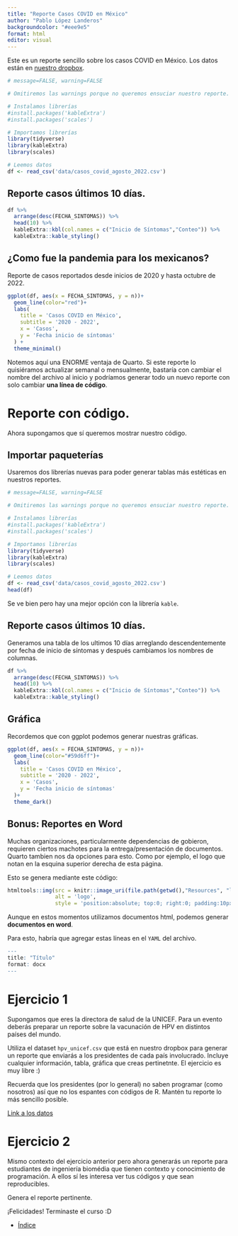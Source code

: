 ```yaml
---
title: "Reporte Casos COVID en México"
author: "Pablo López Landeros"
backgroundcolor: "#eee9e5"
format: html
editor: visual
---
```

Este es un reporte sencillo sobre los casos COVID en México. Los datos están en [nuestro dropbox](https://www.dropbox.com/sh/yd73542zaptsjti/AAByxnocfxM2FCoh7LjRg8Gwa/datos?dl=0&preview=casos_covid_agosto_2022.csv&subfolder_nav_tracking=1). 

```r
# message=FALSE, warning=FALSE

# Omitiremos las warnings porque no queremos ensuciar nuestro reporte. Notemos que instalaremos y usaremos dos librerías nuevas.

# Instalamos librerías
#install.packages('kableExtra')
#install.packages('scales')

# Importamos librerías
library(tidyverse)
library(kableExtra)
library(scales)

# Leemos datos
df <- read_csv('data/casos_covid_agosto_2022.csv')
```

## Reporte casos últimos 10 días. 

```r
df %>% 
  arrange(desc(FECHA_SINTOMAS)) %>% 
  head(10) %>% 
  kableExtra::kbl(col.names = c("Inicio de Síntomas","Conteo")) %>%
  kableExtra::kable_styling()
```

## ¿Como fue la pandemia para los mexicanos?

Reporte de casos reportados desde inicios de 2020 y hasta octubre de 2022.

```r
ggplot(df, aes(x = FECHA_SINTOMAS, y = n))+
  geom_line(color="red")+
  labs(
    title = 'Casos COVID en México',
    subtitle = '2020 - 2022',
    x = 'Casos',
    y = 'Fecha inicio de síntomas'
  ) +
  theme_minimal()
```
::: callout-note
Notemos aquí una ENORME ventaja de Quarto. Si este reporte lo quisiéramos actualizar semanal o mensualmente, bastaría con cambiar el nombre del archivo al inicio y podríamos generar todo un nuevo reporte con solo cambiar **una línea de código**. 
:::


# Reporte con código.

Ahora supongamos que sí queremos mostrar nuestro código.

## Importar paqueterías
Usaremos dos librerías nuevas para poder generar tablas más estéticas en nuestros reportes. 
```r
# message=FALSE, warning=FALSE

# Omitiremos las warnings porque no queremos ensuciar nuestro reporte. Notemos que instalaremos y usaremos dos librerías nuevas.

# Instalamos librerías
#install.packages('kableExtra')
#install.packages('scales')

# Importamos librerías
library(tidyverse)
library(kableExtra)
library(scales)

# Leemos datos
df <- read_csv('data/casos_covid_agosto_2022.csv')
head(df)
```

Se ve bien pero hay una mejor opción con la librería `kable`. 

## Reporte casos últimos 10 días. 
Generamos una tabla de los ultimos 10 días arreglando descendentemente por fecha de inicio de síntomas y después cambiamos los nombres de columnas.
```r
df %>% 
  arrange(desc(FECHA_SINTOMAS)) %>% 
  head(10) %>% 
  kableExtra::kbl(col.names = c("Inicio de Síntomas","Conteo")) %>%
  kableExtra::kable_styling()
```

## Gráfica
Recordemos que con ggplot podemos generar nuestras gráficas. 


```r
ggplot(df, aes(x = FECHA_SINTOMAS, y = n))+
  geom_line(color="#59d6ff")+
  labs(
    title = 'Casos COVID en México',
    subtitle = '2020 - 2022',
    x = 'Casos',
    y = 'Fecha inicio de síntomas'
  )+
  theme_dark()
```


## Bonus: Reportes en Word

Muchas organizaciones, particularmente dependencias de gobieron, requieren ciertos machotes para la entrega/presentación de documentos. Quarto tambien nos da opciones para esto. Como por ejemplo, el logo que notan en la esquina superior derecha de esta página.

Esto se genera mediante este código:
```r
htmltools::img(src = knitr::image_uri(file.path(getwd(),"Resources", "logo.png")), 
               alt = 'logo', 
               style = 'position:absolute; top:0; right:0; padding:10px; height:100px; width:300px')
```

Aunque en estos momentos utilizamos documentos html, podemos generar **documentos en word**.

Para esto, habría que agregar estas líneas en el `YAML` del archivo. 

```r
---
title: "Título"
format: docx
---
```


# Ejercicio 1

Supongamos que eres la directora de salud de la UNICEF. Para un evento deberás preparar un reporte sobre la vacunación de HPV en distintos países del mundo.

Utiliza el dataset `hpv_unicef.csv` que está en nuestro dropbox para generar un reporte que enviarás a los presidentes de cada país involucrado. Incluye cualquier información, tabla, gráfica que creas pertinetnte. El ejercicio es muy libre :)

::: callout-note
Recuerda que los presidentes (por lo general) no saben programar (como nosotros) así que no los espantes con códigos de R. Mantén tu reporte lo más sencillo posible.  
:::


[Link a los datos](https://www.dropbox.com/sh/yd73542zaptsjti/AAByxnocfxM2FCoh7LjRg8Gwa/datos?dl=0&preview=hpv_unicef.csv&subfolder_nav_tracking=1)

# Ejercicio 2

Mismo contexto del ejercicio anterior pero ahora generarás un reporte para estudiantes de  ingeniería biomédia que tienen contexto y conocimiento de programación. A ellos sí les interesa ver tus códigos y que sean reproducibles. 

Genera el reporte pertinente.

¡Felicidades! Terminaste el curso :D

- [Índice](https://pablolopez2733.github.io/Quarto-Tutorial/)